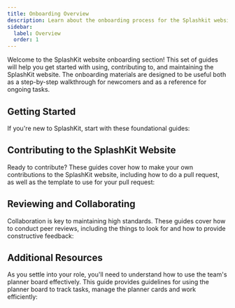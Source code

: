 ```yaml
---
title: Onboarding Overview
description: Learn about the onboarding process for the Splashkit website.
sidebar:
  label: Overview
  order: 1
---
```



Welcome to the SplashKit website onboarding section! This set of guides will help you get started
with using, contributing to, and maintaining the SplashKit website. The onboarding materials are
designed to be useful both as a step-by-step walkthrough for newcomers and as a reference for
ongoing tasks.

## Getting Started

If you're new to SplashKit, start with these foundational guides:

<CardGrid>
  <LinkCard
    title="Setting Up the Environment"
    description="Learn how to configure your environment and install the necessary tools."
    href="/products/splashkit/splashkit-website/onboarding/01-setting-up"
  />
  <LinkCard
    title="Troubleshooting Common Issues"
    description="Tips for solving common setup and configuration problems."
    href="/products/splashkit/splashkit-website/onboarding/02-troubleshooting"
  />
</CardGrid>

## Contributing to the SplashKit Website

Ready to contribute? These guides cover how to make your own contributions to the SplashKit website,
including how to do a pull request, as well as the template to use for your pull request:

<CardGrid>
  <LinkCard
    title="How to Create a Pull Request"
    description="The complete guide to submitting a pull request."
    href="/products/splashkit/splashkit-website/onboarding/03-pull-request"
  />
  <LinkCard
    title="Pull Request Template"
    description="A standard template for all pull requests to ensure clarity and consistency."
    href="/products/splashkit/splashkit-website/onboarding/04-pull-request-template"
  />
</CardGrid>

## Reviewing and Collaborating

Collaboration is key to maintaining high standards. These guides cover how to conduct peer reviews,
including the things to look for and how to provide constructive feedback:

<CardGrid>
  <LinkCard
    title="Peer Review Guide"
    description="Step-by-step instructions on conducting peer reviews."
    href="/products/splashkit/splashkit-website/onboarding/05-peer-review"
  />
  <LinkCard
    title="Peer Review Guide for Web Dev"
    description="A peer review guide specifically for web development tasks."
    href="/products/splashkit/splashkit-website/onboarding/06-peer-review-web"
  />
</CardGrid>

## Additional Resources

As you settle into your role, you'll need to understand how to use the team's planner board effectively.
This guide provides guidelines for using the planner board to track tasks, manage the planner
cards and work efficiently:

<CardGrid>
  <LinkCard
    title="Planner Board Etiquette"
    description="Guidelines for using the team’s planner board effectively."
    href="/products/splashkit/splashkit-website/onboarding/07-planner-board"
  />
</CardGrid>
